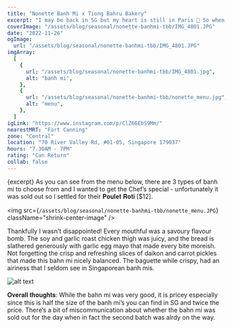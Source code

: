 ```yaml
---
title: "Nonette Banh Mi x Tiong Bahru Bakery"
excerpt: "I may be back in SG but my heart is still in Paris 🥹 So when I heard about the 25-27 Nov pop-up by Parisian Banh Mi shop Nonette Banh Mi at Tiong Bahru Bakery ,I hightailed my way down there."
coverImage: "/assets/blog/seasonal/nonette-banhmi-tbb/IMG_4801.JPG"
date: "2022-11-26"
ogImage:
  url: "/assets/blog/seasonal/nonette-banhmi-tbb/IMG_4801.JPG"
imgArray:
  [
    {
      url: "/assets/blog/seasonal/nonette-banhmi-tbb/IMG_4801.jpg",
      alt: "banh mi",
    },
    {
      url: "/assets/blog/seasonal/nonette-banhmi-tbb/nonette_menu.jpg",
      alt: "menu",
    },
  ]
igLink: "https://www.instagram.com/p/ClZ66EbS9Mm/"
nearestMRT: "Fort Canning"
zone: "Central"
location: "70 River Valley Rd, #01-05, Singapore 179037"
hours: "7.30AM - 7PM"
rating: "Can Return"
collab: false
---
```


{excerpt} As you can see from the menu below, there are 3 types of banh mi to choose from and I wanted to get the Chef’s special - unfortunately it was sold out so I settled for their 𝐏𝐨𝐮𝐥𝐞𝐭 𝐑𝐨𝐭𝐢 [$12].

<img
  src={`/assets/blog/seasonal/nonette-banhmi-tbb/nonette_menu.JPG`}
  className="shrink-center-image"
/>

Thankfully I wasn't disappointed! Every mouthful was a savoury flavour bomb. The soy and garlic roast chicken thigh was juicy, and the bread is slathered generously with garlic egg mayo that made every bite moreish. Not forgetting the crisp and refreshing slices of daikon and carrot pickles that made this bahn mi nicely balanced. The baguette while crispy, had an airiness that I seldom see in Singaporean banh mis.

![alt text](/assets/blog/seasonal/nonette-banhmi-tbb/IMG_4801.JPG)

𝐎𝐯𝐞𝐫𝐚𝐥𝐥 𝐭𝐡𝐨𝐮𝐠𝐡𝐭𝐬:
While the bahn mi was very good, it is pricey especially since this is half the size of the banh mi’s you can find in SG and twice the price. There’s a bit of miscommunication about whether the bahn mi was sold out for the day when in fact the second batch was alrdy on the way.
